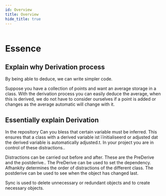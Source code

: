 ```yaml
---
id: Overview
title: Overview
hide_title: true
---
```



<Header title="Derivation in Allors"></Header>

# Essence

## Explain why Derivation process

By being able to deduce, we can write simpler code.

Suppose you have a collection of points and want an average storage in a class. With the derivation process you can easily deduce the average, when this is derived, we do not have to consider ourselves if a point is added or changes as the average automatic will change with it.

## Essentially explain Derivation

In the repository Can you bless that certain variable must be inferred. This ensures that a class with a derived variable ist ïïnitialiseerd or adjusted dat the derived variable is automatically adjusted.t. In your project you are in control of these distractions..

Distractions can be carried out before and after. These are the PreDerive and the postderive.. The PreDerive can be used to set the dependency. Afhankity determines the order of distractions of the different class. The postderive can be used to see when the object has changed last.

Sync is used to delete unnecessary or redundant objects and to create necessary objects.
